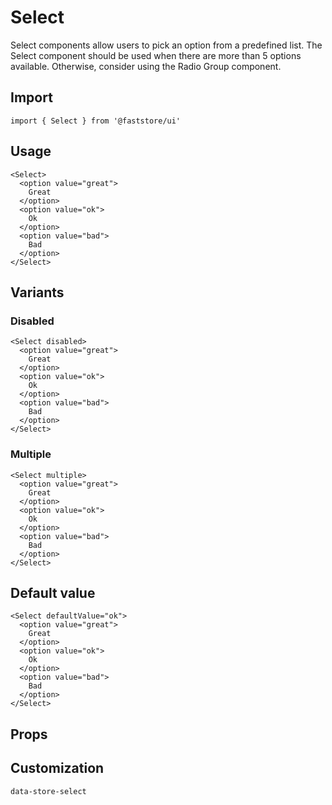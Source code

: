 
# Select

Select components allow users to pick an option from a predefined list. The Select component should be used when there are more than 5 options available. Otherwise, consider using the Radio Group component.

## Import

```tsx
import { Select } from '@faststore/ui'
```

## Usage

```tsx live
<Select>
  <option value="great">
    Great
  </option>
  <option value="ok">
    Ok
  </option>
  <option value="bad">
    Bad
  </option>
</Select>
```

## Variants

### Disabled

```tsx live
<Select disabled>
  <option value="great">
    Great
  </option>
  <option value="ok">
    Ok
  </option>
  <option value="bad">
    Bad
  </option>
</Select>
```

### Multiple

```tsx live
<Select multiple>
  <option value="great">
    Great
  </option>
  <option value="ok">
    Ok
  </option>
  <option value="bad">
    Bad
  </option>
</Select>
```

## Default value

```tsx live
<Select defaultValue="ok">
  <option value="great">
    Great
  </option>
  <option value="ok">
    Ok
  </option>
  <option value="bad">
    Bad
  </option>
</Select>
```

## Props

<PropsComponent
    name="testId"
    type= "string"
    description="ID to find this component in testing tools (e.g.: cypress, testing library, and jest)."
    defaultValue="store-select"
/>

## Customization

`data-store-select`
